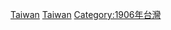 {{estcatCountry|190|6|台灣|Taiwan}}

[[Category:1906年亞洲建立|Taiwan]]
[[Category:1906年日本建立|Taiwan]]
[[Category:1906年台灣|Category:1906年台灣]]